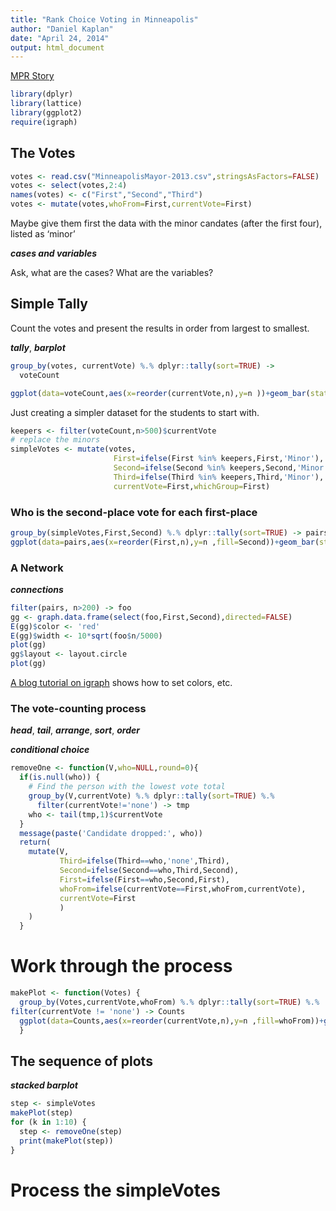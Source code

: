 ```yaml
---
title: "Rank Choice Voting in Minneapolis"
author: "Daniel Kaplan"
date: "April 24, 2014"
output: html_document
---
```




[MPR Story](http://minnesota.publicradio.org/display/web/2013/11/22/politics/ranked-choice-vote-count-programmers)

```r
library(dplyr)
library(lattice)
library(ggplot2)
require(igraph)
```

## The Votes

```r
votes <- read.csv("MinneapolisMayor-2013.csv",stringsAsFactors=FALSE)
votes <- select(votes,2:4)
names(votes) <- c("First","Second","Third")
votes <- mutate(votes,whoFrom=First,currentVote=First)
```

Maybe give them first the data with the minor candates (after the first four), listed as 'minor'

***cases and variables***

Ask, what are the cases?  What are the variables?


## Simple Tally

Count the votes and present the results in order from largest to smallest.

***tally***, ***barplot***
```r
group_by(votes, currentVote) %.% dplyr::tally(sort=TRUE) -> 
  voteCount
```

```r
ggplot(data=voteCount,aes(x=reorder(currentVote,n),y=n ))+geom_bar(stat='identity',position=position_stack(width=.9)) + theme(axis.text.x=element_text(angle=60,hjust=1)) 
```

Just creating a simpler dataset for the students to start with.
```r
keepers <- filter(voteCount,n>500)$currentVote
# replace the minors
simpleVotes <- mutate(votes,
                       First=ifelse(First %in% keepers,First,'Minor'),
                       Second=ifelse(Second %in% keepers,Second,'Minor'),
                       Third=ifelse(Third %in% keepers,Third,'Minor'),
                       currentVote=First,whichGroup=First)

```


### Who is the second-place vote for each first-place

```r
group_by(simpleVotes,First,Second) %.% dplyr::tally(sort=TRUE) -> pairs
ggplot(data=pairs,aes(x=reorder(First,n),y=n ,fill=Second))+geom_bar(stat='identity',position=position_fill(width=.9)) + theme(axis.text.x=element_text(angle=60,hjust=1)) 
```

### A Network 

***connections***

```r
filter(pairs, n>200) -> foo 
gg <- graph.data.frame(select(foo,First,Second),directed=FALSE)
E(gg)$color <- 'red'
E(gg)$width <- 10*sqrt(foo$n/5000)
plot(gg)
gg$layout <- layout.circle
plot(gg)
```

[A blog tutorial on igraph](http://www.r-bloggers.com/network-visualization-in-r-with-the-igraph-package/) shows how to set colors, etc.

### The vote-counting process

***head***, ***tail***, ***arrange***, ***sort***, ***order***



***conditional choice***

```r
removeOne <- function(V,who=NULL,round=0){
  if(is.null(who)) {
    # Find the person with the lowest vote total
    group_by(V,currentVote) %.% dplyr::tally(sort=TRUE) %.% 
      filter(currentVote!='none') -> tmp
    who <- tail(tmp,1)$currentVote
  }
  message(paste('Candidate dropped:', who))
  return( 
    mutate(V,
           Third=ifelse(Third==who,'none',Third),
           Second=ifelse(Second==who,Third,Second),
           First=ifelse(First==who,Second,First),
           whoFrom=ifelse(currentVote==First,whoFrom,currentVote),
           currentVote=First
           )
    )
  }
```

# Work through the process
```r
makePlot <- function(Votes) {
  group_by(Votes,currentVote,whoFrom) %.% dplyr::tally(sort=TRUE) %.%
filter(currentVote != 'none') -> Counts
  ggplot(data=Counts,aes(x=reorder(currentVote,n),y=n ,fill=whoFrom))+geom_bar(stat='identity',position=position_stack(width=.9)) + theme(axis.text.x=element_text(angle=60,hjust=1)) + xlab("") + ylab('Number of Votes')
  }
```

## The sequence of plots

***stacked barplot***

```r
step <- simpleVotes
makePlot(step)
for (k in 1:10) {
  step <- removeOne(step)
  print(makePlot(step))
}
```



# Process the simpleVotes

